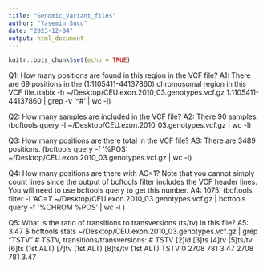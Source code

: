```yaml
---
title: "Genomic_Variant_files"
author: "Yasemin Sucu"
date: "2023-12-04"
output: html_document
---
```


```r
knitr::opts_chunk$set(echo = TRUE)
```

Q1: How many positions are found in this region in the VCF file?
A1: There are 69 positions in the  (1:1105411-44137860) chromosomal region in this VCF file.(tabix -h ~/Desktop/CEU.exon.2010_03.genotypes.vcf.gz 1:1105411-44137860 | grep -v '^#' | wc -l)

Q2: How many samples are included in the VCF file?
A2: There 90 samples. (bcftools query -l ~/Desktop/CEU.exon.2010_03.genotypes.vcf.gz | wc -l)

Q3: How many positions are there total in the VCF file?
A3: There are 3489 positions. (bcftools query -f '%POS\n' ~/Desktop/CEU.exon.2010_03.genotypes.vcf.gz | wc -l)

Q4: How many positions are there with AC=1? Note that you cannot simply count lines since the output of bcftools filter includes the VCF header lines. You will need to use bcftools query to get this number.
A4: 1075. (bcftools filter -i 'AC=1' ~/Desktop/CEU.exon.2010_03.genotypes.vcf.gz | bcftools query -f '%CHROM %POS\n' | wc -l
)

Q5: What is the ratio of transitions to transversions (ts/tv) in this file?
A5: 3.47
$ bcftools stats ~/Desktop/CEU.exon.2010_03.genotypes.vcf.gz | grep "TSTV"
# TSTV, transitions/transversions:
# TSTV	[2]id	[3]ts	[4]tv	[5]ts/tv	[6]ts (1st ALT)	[7]tv (1st ALT)	[8]ts/tv (1st ALT)
TSTV	0	2708	781	3.47	2708	781	3.47


